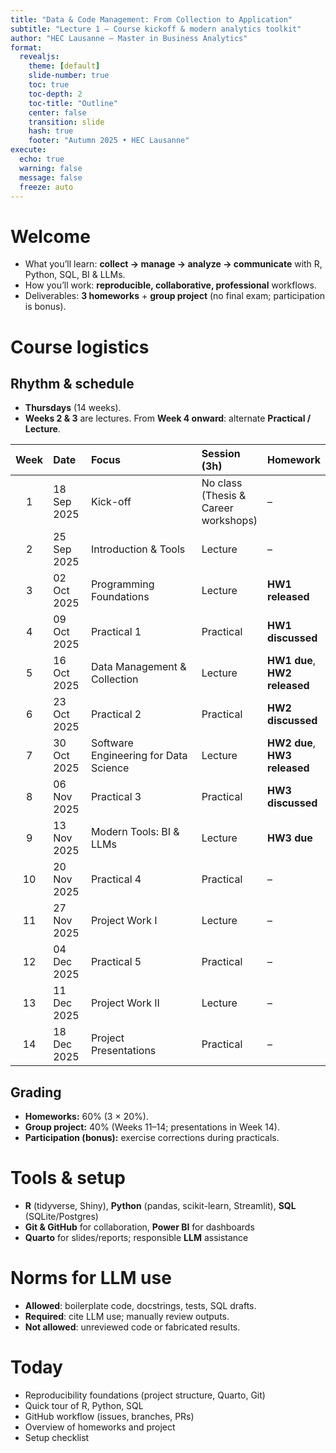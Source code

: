 ```yaml
---
title: "Data & Code Management: From Collection to Application"
subtitle: "Lecture 1 — Course kickoff & modern analytics toolkit"
author: "HEC Lausanne — Master in Business Analytics"
format:
  revealjs:
    theme: [default]
    slide-number: true
    toc: true
    toc-depth: 2
    toc-title: "Outline"
    center: false
    transition: slide
    hash: true
    footer: "Autumn 2025 • HEC Lausanne"
execute:
  echo: true
  warning: false
  message: false
  freeze: auto
---
```


# Welcome

- What you'll learn: **collect → manage → analyze → communicate** with R, Python, SQL, BI & LLMs.
- How you'll work: **reproducible, collaborative, professional** workflows.
- Deliverables: **3 homeworks** + **group project** (no final exam; participation is bonus).

# Course logistics

## Rhythm & schedule

- **Thursdays** (14 weeks).  
- **Weeks 2 & 3** are lectures. From **Week 4 onward**: alternate **Practical / Lecture**.

| Week | Date       | Focus                                      | Session (3h) | Homework |
|:---:|:-----------|:--------------------------------------------|:-------------|:---------|
| 1 | 18 Sep 2025 | Kick-off                                   | No class (Thesis & Career workshops) | – |
| 2 | 25 Sep 2025 | Introduction & Tools                        | Lecture | – |
| 3 | 02 Oct 2025 | Programming Foundations                      | Lecture | **HW1 released** |
| 4 | 09 Oct 2025 | Practical 1                                  | Practical | **HW1 discussed** |
| 5 | 16 Oct 2025 | Data Management & Collection                 | Lecture | **HW1 due**, **HW2 released** |
| 6 | 23 Oct 2025 | Practical 2                                  | Practical | **HW2 discussed** |
| 7 | 30 Oct 2025 | Software Engineering for Data Science        | Lecture | **HW2 due**, **HW3 released** |
| 8 | 06 Nov 2025 | Practical 3                                  | Practical | **HW3 discussed** |
| 9 | 13 Nov 2025 | Modern Tools: BI & LLMs                      | Lecture | **HW3 due** |
| 10 | 20 Nov 2025 | Practical 4                                  | Practical | – |
| 11 | 27 Nov 2025 | Project Work I                                | Lecture | – |
| 12 | 04 Dec 2025 | Practical 5                                  | Practical | – |
| 13 | 11 Dec 2025 | Project Work II                               | Lecture | – |
| 14 | 18 Dec 2025 | Project Presentations                         | Practical | – |

## Grading

- **Homeworks:** 60% (3 × 20%).  
- **Group project:** 40% (Weeks 11–14; presentations in Week 14).  
- **Participation (bonus):** exercise corrections during practicals.

# Tools & setup

- **R** (tidyverse, Shiny), **Python** (pandas, scikit-learn, Streamlit), **SQL** (SQLite/Postgres)
- **Git & GitHub** for collaboration, **Power BI** for dashboards
- **Quarto** for slides/reports; responsible **LLM** assistance

# Norms for LLM use

- **Allowed**: boilerplate code, docstrings, tests, SQL drafts.  
- **Required**: cite LLM use; manually review outputs.  
- **Not allowed**: unreviewed code or fabricated results.

# Today

- Reproducibility foundations (project structure, Quarto, Git)
- Quick tour of R, Python, SQL
- GitHub workflow (issues, branches, PRs)
- Overview of homeworks and project
- Setup checklist

